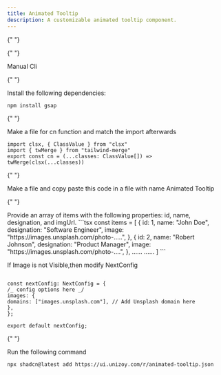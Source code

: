 ```yaml
---
title: Animated Tooltip
description: A customizable animated tooltip component.
---
```


{" "}

<ComponentPreview
  name="animated-tooltip-demo"
  className="[&_.preview>[data-orientation=vertical]]:sm:max-w-[70%]"
/>

  <Tabs defaultValue="manual">

{" "}

<TabsList>
  <TabsTrigger value="manual">Manual</TabsTrigger>
  <TabsTrigger value="cli">Cli</TabsTrigger>
</TabsList>

  <TabsContent value="manual">

  <Steps>

{" "}

<Step>Install the following dependencies:</Step>

```bash
npm install gsap
```

{" "}

<Step>Make a file for cn function and match the import afterwards</Step>

```tsx
import clsx, { ClassValue } from "clsx"
import { twMerge } from "tailwind-merge"
export const cn = (...classes: ClassValue[]) => twMerge(clsx(...classes))
```

{" "}

<Step>
  Make a file and copy paste this code in a file with name Animated Tooltip
</Step>

{" "}

<ComponentSource name="animated-tooltip" />
<Step>
  Provide an array of items with the following properties: id, name, designation, and imgUrl.
</Step>
```tsx
const items = [
    {
      id: 1,
      name: "John Doe",
      designation: "Software Engineer",
      image:
        "https://images.unsplash.com/photo-.....",
    },
    {
      id: 2,
      name: "Robert Johnson",
      designation: "Product Manager",
      image:
        "https://images.unsplash.com/photo-....",
    },
    ......
    ......
    ]
```

<Step>If Image is not Visible,then modify NextConfig</Step>
```tsx import type {NextConfig} from "next";

const nextConfig: NextConfig = {
/_ config options here _/
images: {
domains: ["images.unsplash.com"], // Add Unsplash domain here
},
};

export default nextConfig;
```
  </Steps>

  </TabsContent>

  <TabsContent value="cli">

  <Steps>

{" "}

<Step>Run the following command </Step>

```bash
npx shadcn@latest add https://ui.unizoy.com/r/animated-tooltip.json
```

  </Steps>

  </TabsContent>

  </Tabs>
